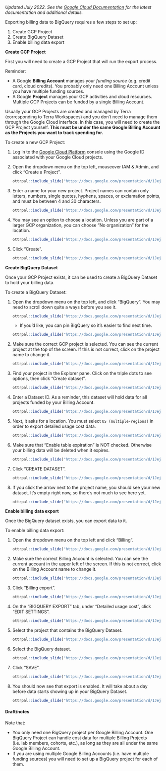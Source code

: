 
*Updated July 2022.  See the [Google Cloud Documentation](https://cloud.google.com/billing/docs/how-to/export-data-bigquery-setup) for the latest documentation and additional details.*

Exporting billing data to BigQuery requires a few steps to set up:

1. Create GCP Project
1. Create BigQuery Dataset
1. Enable billing data export

**Create GCP Project**

First you will need to create a GCP Project that will run the export process.  

::: {.fyi}
Reminder:

- A Google **Billing Account** manages your *funding source* (e.g. credit card, cloud credits).  You probably only need one Billing Account unless you have multiple funding sources.
- A Google **Project** manages your GCP activities and cloud resources.  Multiple GCP Projects can be funded by a single Billing Account.
:::

Usually your GCP Projects are created and managed by Terra (corresponding to Terra Workspaces) and you don't need to manage them through the Google Cloud interface. In this case, you will need to create the GCP Project yourself. **This must be under the same Google Billing Account as the Projects you want to track spending for.**


To create a new GCP Project:

1. Log in to the [Google Cloud Platform](https://console.cloud.google.com/) console using the Google ID associated with your Google Cloud projects.

1. Open the dropdown menu on the top left, mouseover IAM & Admin, and click "Create a Project".

    ```r
ottrpal::include_slide("https://docs.google.com/presentation/d/1JejmHJHLTF-eywlZs5GUQXb82FCGM5wIUNrbVKlJcrY/edit#slide=id.g13d748460ee_0_3")
    ```
    
1. Enter a name for your new project.   Project names can contain only letters, numbers, single quotes, hyphens, spaces, or exclamation points, and must be between 4 and 30 characters.

    ```r
ottrpal::include_slide("https://docs.google.com/presentation/d/1JejmHJHLTF-eywlZs5GUQXb82FCGM5wIUNrbVKlJcrY/edit#slide=id.g13d748460ee_0_153")
    ```

1. You may see an option to choose a location.  Unless you are part of a larger GCP organization, you can choose "No organization" for the location.

    ```r
ottrpal::include_slide("https://docs.google.com/presentation/d/1JejmHJHLTF-eywlZs5GUQXb82FCGM5wIUNrbVKlJcrY/edit#slide=id.g13d748460ee_0_172")
    ```

1. Click "Create".

    ```r
ottrpal::include_slide("https://docs.google.com/presentation/d/1JejmHJHLTF-eywlZs5GUQXb82FCGM5wIUNrbVKlJcrY/edit#slide=id.g13d748460ee_0_166")
    ```


**Create BigQuery Dataset**

Once your GCP Project exists, it can be used to create a BigQuery Dataset to hold your billing data.

To create a BigQuery Dataset:

1. Open the dropdown menu on the top left, and click "BigQuery".  You may need to scroll down quite a ways before you see it.

    ```r
ottrpal::include_slide("https://docs.google.com/presentation/d/1JejmHJHLTF-eywlZs5GUQXb82FCGM5wIUNrbVKlJcrY/edit#slide=id.g13d748460ee_0_183")
    ```

    - If you’d like, you can pin BigQuery so it’s easier to find next time.
    
    ```r
ottrpal::include_slide("https://docs.google.com/presentation/d/1JejmHJHLTF-eywlZs5GUQXb82FCGM5wIUNrbVKlJcrY/edit#slide=id.g13d748460ee_0_189")
    ```

1. Make sure the correct GCP project is selected.  You can see the current project at the top of the screen.  If this is not correct, click on the project name to change it.

    ```r
ottrpal::include_slide("https://docs.google.com/presentation/d/1JejmHJHLTF-eywlZs5GUQXb82FCGM5wIUNrbVKlJcrY/edit#slide=id.g13d748460ee_0_195")
    ```

1. Find your project in the Explorer pane.  Click on the triple dots to see options, then click "Create dataset".

    ```r
ottrpal::include_slide("https://docs.google.com/presentation/d/1JejmHJHLTF-eywlZs5GUQXb82FCGM5wIUNrbVKlJcrY/edit#slide=id.g13d748460ee_0_208")
    ```

1. Enter a Dataset ID.  As a reminder, this dataset will hold data for all projects funded by your Billing Account.

    ```r
ottrpal::include_slide("https://docs.google.com/presentation/d/1JejmHJHLTF-eywlZs5GUQXb82FCGM5wIUNrbVKlJcrY/edit#slide=id.g13d748460ee_0_215")
    ```

1. Next, it asks for a location.  You must select `US (multiple-regions)` in order to export detailed usage cost data.

    ```r
ottrpal::include_slide("https://docs.google.com/presentation/d/1JejmHJHLTF-eywlZs5GUQXb82FCGM5wIUNrbVKlJcrY/edit#slide=id.g13d748460ee_0_221")
    ```

1. Make sure that "Enable table expiration" is NOT checked.  Otherwise your billing data will be deleted when it expires.

    ```r
ottrpal::include_slide("https://docs.google.com/presentation/d/1JejmHJHLTF-eywlZs5GUQXb82FCGM5wIUNrbVKlJcrY/edit#slide=id.g13d748460ee_0_227")
    ```

1. Click "CREATE DATASET".

    ```r
ottrpal::include_slide("https://docs.google.com/presentation/d/1JejmHJHLTF-eywlZs5GUQXb82FCGM5wIUNrbVKlJcrY/edit#slide=id.g13d748460ee_0_233")
    ```

1. If you click the arrow next to the project name, you should see your new dataset.  It's empty right now, so there's not much to see here yet.

    ```r
ottrpal::include_slide("https://docs.google.com/presentation/d/1JejmHJHLTF-eywlZs5GUQXb82FCGM5wIUNrbVKlJcrY/edit#slide=id.g13d748460ee_0_239")
    ```


**Enable billing data export**

Once the BigQuery dataset exists, you can export data to it.

To enable billing data export:

1. Open the dropdown menu on the top left and click "Billing".

    ```r
ottrpal::include_slide("https://docs.google.com/presentation/d/1JejmHJHLTF-eywlZs5GUQXb82FCGM5wIUNrbVKlJcrY/edit#slide=id.g13d748460ee_0_250")
    ```

1. Make sure the correct Billing Account is selected.  You can see the current account in the upper left of the screen.  If this is not correct, click on the Billing Account name to change it.

    ```r
ottrpal::include_slide("https://docs.google.com/presentation/d/1JejmHJHLTF-eywlZs5GUQXb82FCGM5wIUNrbVKlJcrY/edit#slide=id.g13d748460ee_0_245")
    ```

1. Click "Billing export".

    ```r
ottrpal::include_slide("https://docs.google.com/presentation/d/1JejmHJHLTF-eywlZs5GUQXb82FCGM5wIUNrbVKlJcrY/edit#slide=id.g13d748460ee_0_256")
    ```

1. On the "BIGQUERY EXPORT" tab, under "Detailed usage cost", click "EDIT SETTINGS".

    ```r
ottrpal::include_slide("https://docs.google.com/presentation/d/1JejmHJHLTF-eywlZs5GUQXb82FCGM5wIUNrbVKlJcrY/edit#slide=id.g13d748460ee_0_263")
    ```

1. Select the project that contains the BigQuery Dataset.

    ```r
ottrpal::include_slide("https://docs.google.com/presentation/d/1JejmHJHLTF-eywlZs5GUQXb82FCGM5wIUNrbVKlJcrY/edit#slide=id.g13d748460ee_0_270")
    ```

1. Select the BigQuery dataset.

    ```r
ottrpal::include_slide("https://docs.google.com/presentation/d/1JejmHJHLTF-eywlZs5GUQXb82FCGM5wIUNrbVKlJcrY/edit#slide=id.g13d748460ee_0_276")
    ```

1. Click "SAVE".

    ```r
ottrpal::include_slide("https://docs.google.com/presentation/d/1JejmHJHLTF-eywlZs5GUQXb82FCGM5wIUNrbVKlJcrY/edit#slide=id.g13d748460ee_0_282")
    ```

1. You should now see that export is enabled.  It will take about a day before data starts showing up in your BigQuery Dataset.

    ```r
ottrpal::include_slide("https://docs.google.com/presentation/d/1JejmHJHLTF-eywlZs5GUQXb82FCGM5wIUNrbVKlJcrY/edit#slide=id.g13d748460ee_0_290")
    ```



#### Draft/notes

Note that:

- You only need one BigQuery project per Google Billing Account. One BigQuery Project can handle cost data for multiple Billing Projects (i.e. lab members, cohorts, etc.), as long as they are all under the same Google Billing Account.
- If you are using multiple Google Billing Accounts (i.e. have multiple funding sources) you will need to set up a BigQuery project for each of them.

